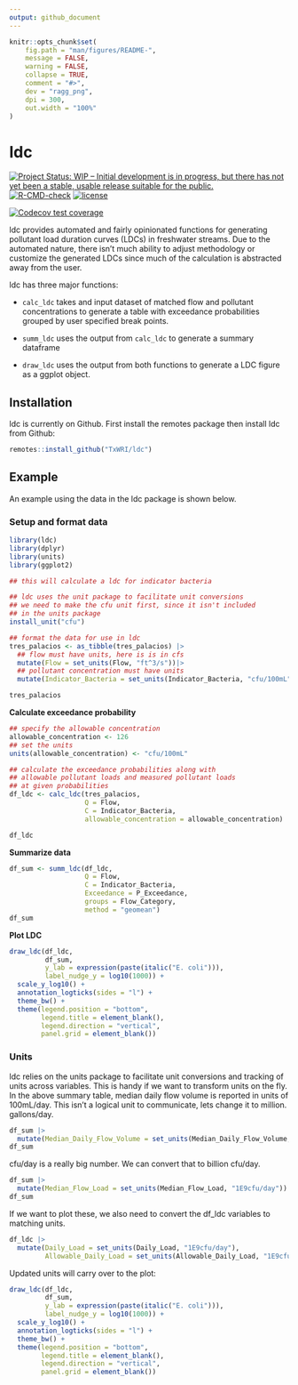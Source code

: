```yaml
---
output: github_document
---
```


<!-- README.md is generated from README.Rmd. Please edit that file -->

```r
knitr::opts_chunk$set(
	fig.path = "man/figures/README-",
	message = FALSE,
	warning = FALSE,
	collapse = TRUE,
	comment = "#>",
	dev = "ragg_png",
	dpi = 300,
	out.width = "100%"
)
```

# ldc

<!-- badges: start -->
[![Project Status: WIP – Initial development is in progress, but there has not yet been a stable, usable release suitable for the public.](https://www.repostatus.org/badges/latest/wip.svg)](https://www.repostatus.org/#wip)
[![R-CMD-check](https://github.com/TxWRI/ldc/actions/workflows/check-standard.yaml/badge.svg)](https://github.com/TxWRI/ldc/actions/workflows/check-standard.yaml)
[![license](https://img.shields.io/badge/license-MIT + file LICENSE-lightgrey.svg)](https://choosealicense.com/)

[![Codecov test coverage](https://codecov.io/gh/TxWRI/ldc/branch/main/graph/badge.svg)](https://app.codecov.io/gh/TxWRI/ldc?branch=main)

<!-- badges: end -->

ldc provides automated and fairly opinionated functions for generating pollutant load duration curves (LDCs) in freshwater streams. Due to the automated nature, there isn't much ability to adjust methodology or customize the generated LDCs since much of the calculation is abstracted away from the user.

ldc has three major functions:

 - `calc_ldc` takes and input dataset of matched flow and pollutant concentrations to generate a table with exceedance probabilities grouped by user specified break points.
 
 - `summ_ldc` uses the output from `calc_ldc` to generate a summary dataframe
 
 - `draw_ldc` uses the output from both functions to generate a LDC figure as a ggplot object.

## Installation

ldc is currently on Github. First install the remotes package then install ldc from Github:

``` r
remotes::install_github("TxWRI/ldc")
```

## Example

An example using the data in the ldc package is shown below.

### Setup and format data

```r
library(ldc)
library(dplyr)
library(units)
library(ggplot2)

## this will calculate a ldc for indicator bacteria

## ldc uses the unit package to facilitate unit conversions
## we need to make the cfu unit first, since it isn't included 
## in the units package
install_unit("cfu")

## format the data for use in ldc
tres_palacios <- as_tibble(tres_palacios) |>
  ## flow must have units, here is is in cfs
  mutate(Flow = set_units(Flow, "ft^3/s"))|>
  ## pollutant concentration must have units
  mutate(Indicator_Bacteria = set_units(Indicator_Bacteria, "cfu/100mL"))

tres_palacios
```


**Calculate exceedance probability**

```r

## specify the allowable concentration
allowable_concentration <- 126
## set the units
units(allowable_concentration) <- "cfu/100mL"

## calculate the exceedance probabilities along with
## allowable pollutant loads and measured pollutant loads
## at given probabilities
df_ldc <- calc_ldc(tres_palacios, 
                   Q = Flow, 
                   C = Indicator_Bacteria, 
                   allowable_concentration = allowable_concentration)

df_ldc
```

**Summarize data**

```r
df_sum <- summ_ldc(df_ldc, 
                   Q = Flow, 
                   C = Indicator_Bacteria, 
                   Exceedance = P_Exceedance,
                   groups = Flow_Category,
                   method = "geomean")
df_sum
```

**Plot LDC**

```r
draw_ldc(df_ldc, 
         df_sum, 
         y_lab = expression(paste(italic("E. coli"))),
         label_nudge_y = log10(1000)) + 
  scale_y_log10() +
  annotation_logticks(sides = "l") +
  theme_bw() +
  theme(legend.position = "bottom",
        legend.title = element_blank(),
        legend.direction = "vertical",
        panel.grid = element_blank())
```

### Units

ldc relies on the units package to facilitate unit conversions and tracking of units across variables. This is handy if we want to transform units on the fly. In the above summary table, median daily flow volume is reported in units of 100mL/day. This isn't a logical unit to communicate, lets change it to million. gallons/day.

```r
df_sum |>
  mutate(Median_Daily_Flow_Volume = set_units(Median_Daily_Flow_Volume, "1E6gallons/day")) -> df_sum
df_sum
```

cfu/day is a really big number. We can convert that to billion cfu/day.

```r
df_sum |>
  mutate(Median_Flow_Load = set_units(Median_Flow_Load, "1E9cfu/day")) -> df_sum
df_sum
```

If we want to plot these, we also need to convert the df_ldc variables to matching units.

```r
df_ldc |>
  mutate(Daily_Load = set_units(Daily_Load, "1E9cfu/day"),
         Allowable_Daily_Load = set_units(Allowable_Daily_Load, "1E9cfu/day")) -> df_ldc
```

Updated units will carry over to the plot:

```r
draw_ldc(df_ldc, 
         df_sum, 
         y_lab = expression(paste(italic("E. coli"))),
         label_nudge_y = log10(1000)) + 
  scale_y_log10() +
  annotation_logticks(sides = "l") +
  theme_bw() +
  theme(legend.position = "bottom",
        legend.title = element_blank(),
        legend.direction = "vertical",
        panel.grid = element_blank())
```

